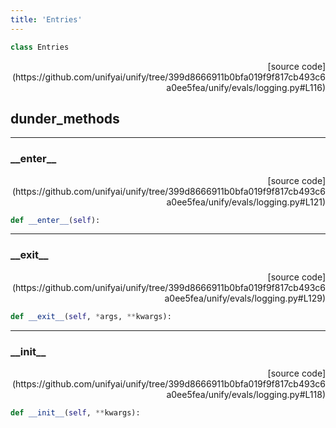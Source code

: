 ```yaml
---
title: 'Entries'
---
```


```python
class Entries
```

<p align="right">[source code](https://github.com/unifyai/unify/tree/399d8666911b0bfa019f9f817cb493c6a0ee5fea/unify/evals/logging.py#L116)</p>



## dunder_methods

---

### \_\_enter\_\_

<p align="right">[source code](https://github.com/unifyai/unify/tree/399d8666911b0bfa019f9f817cb493c6a0ee5fea/unify/evals/logging.py#L121)</p>

```python
def __enter__(self):
```



---

### \_\_exit\_\_

<p align="right">[source code](https://github.com/unifyai/unify/tree/399d8666911b0bfa019f9f817cb493c6a0ee5fea/unify/evals/logging.py#L129)</p>

```python
def __exit__(self, *args, **kwargs):
```



---

### \_\_init\_\_

<p align="right">[source code](https://github.com/unifyai/unify/tree/399d8666911b0bfa019f9f817cb493c6a0ee5fea/unify/evals/logging.py#L118)</p>

```python
def __init__(self, **kwargs):
```


